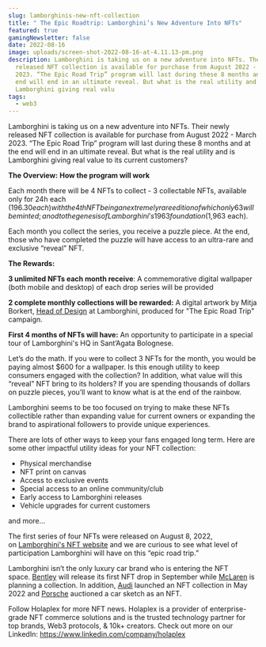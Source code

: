 ```yaml
---
slug: lamborghinis-new-nft-collection
title: " The Epic Roadtrip: Lamborghini’s New Adventure Into NFTs"
featured: true
gamingNewsletter: false
date: 2022-08-16
image: uploads/screen-shot-2022-08-16-at-4.11.13-pm.png
description: Lamborghini is taking us on a new adventure into NFTs. Their newly
  released NFT collection is available for purchase from August 2022 - March
  2023. “The Epic Road Trip” program will last during these 8 months and at the
  end will end in an ultimate reveal. But what is the real utility and is
  Lamborghini giving real valu
tags:
  - web3
---
```

Lamborghini is taking us on a new adventure into NFTs. Their newly released NFT collection is available for purchase from August 2022 - March 2023. “The Epic Road Trip” program will last during these 8 months and at the end will end in an ultimate reveal. But what is the real utility and is Lamborghini giving real value to its current customers?

**The Overview:** **How the program will work**

Each month there will be 4 NFTs to collect - 3 collectable NFTs, available only for 24h each ($196.30 each) with the 4th NFT being an extremely rare edition of which only 63 will be minted; a nod to the genesis of Lamborghini’s 1963 foundation ($1,963 each).

Each month you collect the series, you receive a puzzle piece. At the end, those who have completed the puzzle will have access to an ultra-rare and exclusive “reveal” NFT.

**The Rewards:**

**3 unlimited NFTs each month receive**: A commemorative digital wallpaper (both mobile and desktop) of each drop series will be provided

**2 complete monthly collections will be rewarded:** A digital artwork by Mitja Borkert, [Head of Design](https://www.motor1.com/news/category/design/) at Lamborghini, produced for "The Epic Road Trip" campaign.

**First 4 months of NFTs will have:** An opportunity to participate in a special tour of Lamborghini's HQ in Sant’Agata Bolognese.

Let’s do the math. If you were to collect 3 NFTs for the month, you would be paying almost $600 for a wallpaper. Is this enough utility to keep consumers engaged with the collection? In addition, what value will this “reveal” NFT bring to its holders? If you are spending thousands of dollars on puzzle pieces, you’ll want to know what is at the end of the rainbow.

Lamborghini seems to be too focused on trying to make these NFTs collectible rather than expanding value for current owners or expanding the brand to aspirational followers to provide unique experiences.

There are lots of other ways to keep your fans engaged long term. Here are some other impactful utility ideas for your NFT collection:

* Physical merchandise
* NFT print on canvas
* Access to exclusive events
* Special access to an online community/club
* Early access to Lamborghini releases
* Vehicle upgrades for current customers

and more…

The first series of four NFTs were released on August 8, 2022, on [Lamborghini's NFT website](https://nft.lamborghini.com/TheEpicRoadTrip) and we are curious to see what level of participation Lamborghini will have on this “epic road trip.”

Lamborghini isn’t the only luxury car brand who is entering the NFT space. [Bentley](https://www.ledgerinsights.com/bentley-is-latest-auto-brand-planning-nft-launch/) will release its first NFT drop in September while [McLaren](https://www.ledgerinsights.com/mclaren-automotive-plans-luxury-car-nfts-with-infinteworld/) is planning a collection. In addition, [Audi](https://www.ledgerinsights.com/audi-launches-novel-fractional-nft/) launched an NFT collection in May 2022 and [Porsche](https://www.ledgerinsights.com/porsche-to-auction-car-sketch-as-nft/) auctioned a car sketch as an NFT.

Follow Holaplex for more NFT news. Holaplex is a provider of enterprise-grade NFT commerce solutions and is the trusted technology partner for top brands, Web3 protocols, & 10k+ creators. Check out more on our LinkedIn: [](https://www.linkedin.com/company/holaplex)<https://www.linkedin.com/company/holaplex>